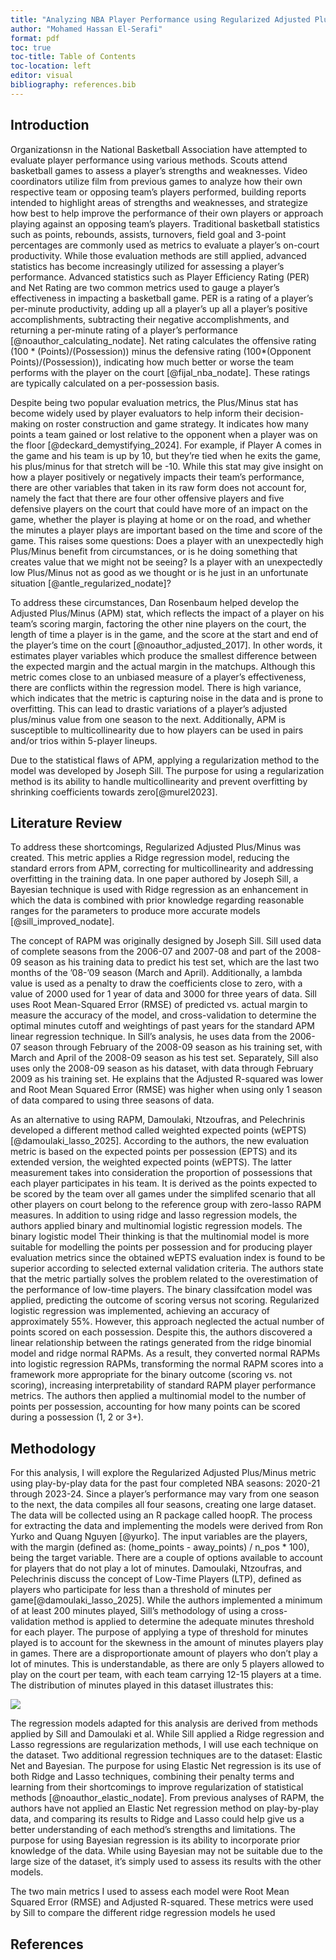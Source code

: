 ```yaml
---
title: "Analyzing NBA Player Performance using Regularized Adjusted Plus/Minus"
author: "Mohamed Hassan El-Serafi"
format: pdf
toc: true
toc-title: Table of Contents
toc-location: left
editor: visual
bibliography: references.bib
---
```


## Introduction

Organizationsn in the National Basketball Association have attempted to evaluate player performance using various methods. Scouts attend basketball games to assess a player’s strengths and weaknesses. Video coordinators utilize film from previous games to analyze how their own respective team or opposing team’s players performed, building reports intended to highlight areas of strengths and weaknesses, and strategize how best to help improve the performance of their own players or approach playing against an opposing team’s players. Traditional basketball statistics such as points, rebounds, assists, turnovers, field goal and 3-point percentages are commonly used as metrics to evaluate a player’s on-court productivity. While those evaluation methods are still applied, advanced statistics has become increasingly utilized for assessing a player’s performance. Advanced statistics such as Player Efficiency Rating (PER) and Net Rating are two common metrics used to gauge a player’s effectiveness in impacting a basketball game. PER is a rating of a player's per-minute productivity, adding up all a player’s up all a player's positive accomplishments, subtracting their negative accomplishments, and returning a per-minute rating of a player's performance [@noauthor_calculating_nodate]. Net rating calculates the offensive rating (100 \* (Points)/(Possession)) minus the defensive rating (100\*(Opponent Points)/(Possession)), indicating how much better or worse the team performs with the player on the court [@fijal_nba_nodate]. These ratings are typically calculated on a per-possession basis.

Despite being two popular evaluation metrics, the Plus/Minus stat has become widely used by player evaluators to help inform their decision-making on roster construction and game strategy. It indicates how many points a team gained or lost relative to the opponent when a player was on the floor [@deckard_demystifying_2024]. For example, if Player A comes in the game and his team is up by 10, but they’re tied when he exits the game, his plus/minus for that stretch will be -10. While this stat may give insight on how a player positively or negatively impacts their team’s performance, there are other variables that taken in its raw form does not account for, namely the fact that there are four other offensive players and five defensive players on the court that could have more of an impact on the game, whether the player is playing at home or on the road, and whether the minutes a player plays are important based on the time and score of the game. This raises some questions: Does a player with an unexpectedly high Plus/Minus benefit from circumstances, or is he doing something that creates value that we might not be seeing? Is a player with an unexpectedly low Plus/Minus not as good as we thought or is he just in an unfortunate situation [@antle_regularized_nodate]?

To address these circumstances, Dan Rosenbaum helped develop the Adjusted Plus/Minus (APM) stat, which reflects the impact of a player on his team’s scoring margin, factoring the other nine players on the court, the length of time a player is in the game, and the score at the start and end of the player’s time on the court [@noauthor_adjusted_2017]. In other words, it estimates player variables which produce the smallest difference between the expected margin and the actual margin in the matchups. Although this metric comes close to an unbiased measure of a player’s effectiveness, there are conflicts within the regression model. There is high variance, which indicates that the metric is capturing noise in the data and is prone to overfitting. This can lead to drastic variations of a player’s adjusted plus/minus value from one season to the next. Additionally, APM is susceptible to multicollinearity due to how players can be used in pairs and/or trios within 5-player lineups.

Due to the statistical flaws of APM, applying a regularization method to the model was developed by Joseph Sill. The purpose for using a regularization method is its ability to handle multicollinearity and prevent overfitting by shrinking coefficients towards zero[@murel2023].

## Literature Review

To address these shortcomings, Regularized Adjusted Plus/Minus was created. This metric applies a Ridge regression model, reducing the standard errors from APM, correcting for multicollinearity and addressing overfitting in the training data. In one paper authored by Joseph Sill, a Bayesian technique is used with Ridge regression as an enhancement in which the data is combined with prior knowledge regarding reasonable ranges for the parameters to produce more accurate models [@sill_improved_nodate].

The concept of RAPM was originally designed by Joseph Sill. Sill used data of complete seasons from the 2006-07 and 2007-08 and part of the 2008-09 season as his training data to predict his test set, which are the last two months of the ’08-’09 season (March and April). Additionally, a lambda value is used as a penalty to draw the coefficients close to zero, with a value of 2000 used for 1 year of data and 3000 for three years of data. Sill uses Root Mean-Squared Error (RMSE) of predicted vs. actual margin to measure the accuracy of the model, and cross-validation to determine the optimal minutes cutoff and weightings of past years for the standard APM linear regression technique. In Sill’s analysis, he uses data from the 2006-07 season through February of the 2008-09 season as his training set, with March and April of the 2008-09 season as his test set. Separately, Sill also uses only the 2008-09 season as his dataset, with data through February 2009 as his training set. He explains that the Adjusted R-squared was lower and Root Mean Squared Error (RMSE) was higher when using only 1 season of data compared to using three seasons of data.

As an alternative to using RAPM, Damoulaki, Ntzoufras, and Pelechrinis developed a different method called weighted expected points (wEPTS) [@damoulaki_lasso_2025]. According to the authors, the new
evaluation metric is based on the expected points per possession (EPTS) and its extended version, the weighted expected points (wEPTS). The latter measurement takes into consideration the proportion of possessions that each player participates in his team. It is derived as the points expected to be scored by the team over all games under the simplifed scenario that all other players on court belong to the reference group with zero-lasso RAPM measures. In addition to using ridge and lasso regression models, the authors applied binary and multinomial logistic regression models. The binary logistic model Their thinking is that the multinomial model is more suitable for modelling the points per possession and for producing player evaluation metrics since the obtained wEPTS evaluation index is found to be superior according to selected external validation criteria. The authors state that the metric partially solves the problem related to the overestimation of the performance of low-time players. The binary classifcation model was applied, predicting the outcome of scoring versus not scoring. Regularized logistic
regression was implemented, achieving an accuracy of approximately 55%. However, this approach neglected the actual number of points scored on each possession. Despite this, the authors discovered a linear relationship between the ratings generated from the ridge binomial model and ridge normal RAPMs. As a result, they converted normal RAPMs into logistic regression RAPMs, transforming the normal RAPM scores into a framework more appropriate for the binary outcome (scoring vs. not scoring), increasing interpretability of standard RAPM player performance metrics. The authors then applied a multinomial model to the number of points per possession, accounting for how many points can be scored during a possession (1, 2 or 3+).

## Methodology

For this analysis, I will explore the Regularized Adjusted Plus/Minus metric using play-by-play data for the past four completed NBA seasons: 2020-21 through 2023-24. Since a player’s performance may vary from one season to the next, the data compiles all four seasons, creating one large dataset. The data will be collected using an R package called hoopR. The process for extracting the data and implementing the models were derived from Ron Yurko and Quang Nguyen [@yurko]. The input variables are the players, with the margin (defined as: (home_points - away_points) / n_pos \* 100), being the target variable. There are a couple of options available to account for players that do not play a lot of minutes. Damoulaki, Ntzoufras, and Pelechrinis discuss the concept of Low-Time Players (LTP), defined as players who participate for less than a threshold of minutes per game[@damoulaki_lasso_2025]. While the authors implemented a minimum of at least 200 minutes played, Sill's methodology of using a cross-validation method is applied to determine the adequate minutes threshold for each player. The purpose of applying a type of threshold for minutes played is to account for the skewness in the amount of minutes players play in games. There are a disproportionate amount of players who don't play a lot of minutes. This is understandable, as there are only 5 players allowed to play on the court per team, with each team carrying 12-15 players at a time. The distribution of minutes played in this dataset illustrates this:

![](images/player_total_minutes.png)

The regression models adapted for this analysis are derived from methods applied by Sill and Damoulaki et al. While Sill applied a Ridge regression and Lasso regressions are regularization methods, I will use each technique on the dataset. Two additional regression techniques are to the dataset: Elastic Net and Bayesian. The purpose for using Elastic Net regression is its use of both Ridge and Lasso techniques, combining their penalty terms and learning from their shortcomings to improve regularization of statistical methods [@noauthor_elastic_nodate]. From previous analyses of RAPM, the authors have not applied an Elastic Net regression method on play-by-play data, and comparing its results to Ridge and Lasso could help give us a better understanding of each method’s strengths and limitations. The purpose for using Bayesian regression is its ability to incorporate prior knowledge of the data. While using Bayesian may not be suitable due to the large size of the dataset, it's simply used to assess its results with the other models.

The two main metrics I used to assess each model were Root Mean Squared Error (RMSE) and Adjusted R-squared. These metrics were used by Sill to compare the different ridge regression models he used

## References

